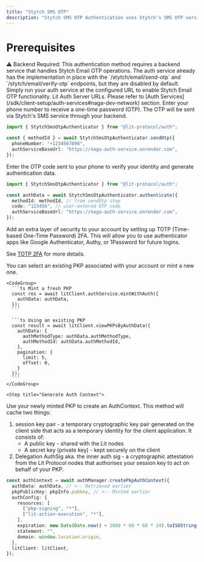 ```yaml
---
title: "Stytch SMS OTP"
description: "Stytch SMS OTP Authentication uses Stytch's SMS OTP service to authenticate users through mobile phone verification. This method sends a one-time password (OTP) to your phone number, which you then use to verify your identity and mint a PKP."
---
```


# Prerequisites

<Warning>
  ⚠️ Backend Required: This authentication method requires a backend service
  that handles Stytch Email OTP operations. The auth service already has the
  implementation in place with the `/stytch/email/send-otp` and
  `/stytch/email/verify-otp` endpoints, but they are disabled by default. Simply
  run your auth service at the configured URL to enable Stytch Email OTP
  functionality.
</Warning>

<Note>
  Lit Auth Server URLs. Please refer to [Auth
  Services](/sdk/client-setup/auth-services#naga-dev-network) section.
</Note>

<Steps>
  <Step title="Send OTP to Phone">
  Enter your phone number to receive a one-time password (OTP). The OTP will be sent via Stytch's SMS service through your backend.

```ts
import { StytchSmsOtpAuthenticator } from "@lit-protocol/auth";

const { methodId } = await StytchSmsOtpAuthenticator.sendOtp({
  phoneNumber: "+1234567890",
  authServiceBaseUrl: "https://naga-auth-service.onrender.com",
});
```

  </Step>

  <Step title="Verify OTP">
Enter the OTP code sent to your phone to verify your identity and generate authentication data.

```ts
import { StytchSmsOtpAuthenticator } from "@lit-protocol/auth";

const authData = await StytchSmsOtpAuthenticator.authenticate({
  methodId: methodId, // from sendOtp step
  code: "123456", // user-entered OTP code
  authServiceBaseUrl: "https://naga-auth-service.onrender.com",
});
```

  </Step>
  
  <Step title="Setup TOTP 2FA (Optional)">
  Add an extra layer of security to your account by setting up TOTP (Time-based One-Time Password) 2FA. This will allow you to use authenticator apps like Google Authenticator, Authy, or 1Password for future logins.

  See [TOTP 2FA](/sdk/auth/pkp-native-auth/pkp-stytch-2fa-totp-auth) for more details.
  </Step>

  <Step title="Get or Mint a PKP">
    You can select an existing PKP associated with your account or mint a new one.

    <CodeGroup>
      ```ts Mint a fresh PKP
      const res = await litClient.authService.mintWithAuth({
        authData: authData,
      });
      ```

      ```ts Using an existing PKP
      const result = await litClient.viewPKPsByAuthData({
        authData: {
          authMethodType: authData.authMethodType,
          authMethodId: authData.authMethodId,
        },
        pagination: {
          limit: 5,
          offset: 0,
        }
      });
      ```
    </CodeGroup>
  </Step>

    <Step title="Generate Auth Context">

Use your newly minted PKP to create an AuthContext. This method will cache two things:

1. session key pair - a temporary cryptographic key pair generated on the client side that acts as a temporary identity for the client application. It consists of:
   - A public key - shared with the Lit nodes
   - A secret key (private key) - kept securely on the client
2. Delegation AuthSig aka. the inner auth sig - a cryptographic attestation from the Lit Protocol nodes that authorises your session key to act on behalf of your PKP.

```ts
const authContext = await authManager.createPkpAuthContext({
  authData: authData, // <-- Retrieved earlier
  pkpPublicKey: pkpInfo.pubkey, // <-- Minted earlier
  authConfig: {
    resources: [
      ["pkp-signing", "*"],
      ["lit-action-execution", "*"],
    ],
    expiration: new Date(Date.now() + 1000 * 60 * 60 * 24).toISOString(),
    statement: "",
    domain: window.location.origin,
  },
  litClient: litClient,
});
```

  </Step>
</Steps>
